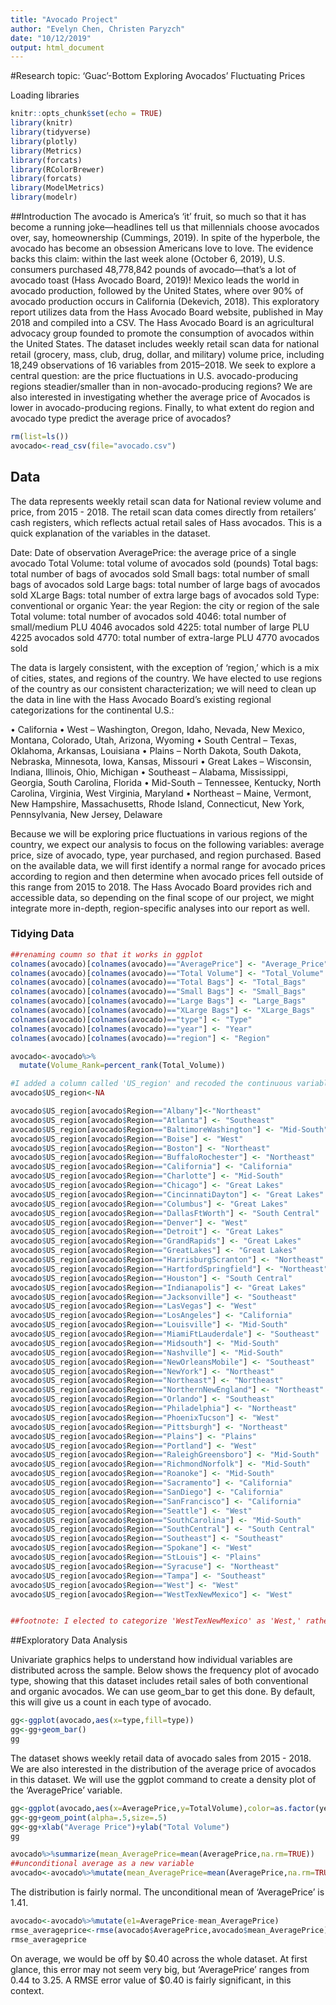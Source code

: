 ```yaml
---
title: "Avocado Project"
author: "Evelyn Chen, Christen Paryzch"
date: "10/12/2019"
output: html_document
---
```

#Research topic: ‘Guac’-Bottom Exploring Avocados’ Fluctuating Prices

Loading libraries
```r
knitr::opts_chunk$set(echo = TRUE)
library(knitr)
library(tidyverse)
library(plotly)
library(Metrics)
library(forcats)
library(RColorBrewer)
library(forcats)
library(ModelMetrics)
library(modelr)
```

##Introduction
  The avocado is America’s ‘it’ fruit, so much so that it has become a running joke—headlines tell us that millennials choose avocados over, say, homeownership (Cummings, 2019). In spite of the hyperbole, the avocado has become an obsession Americans love to love. The evidence backs this claim: within the last week alone (October 6, 2019), U.S. consumers purchased 48,778,842 pounds of avocado—that’s a lot of avocado toast (Hass Avocado Board, 2019)! Mexico leads the world in avocado production, followed by the United States, where over 90% of avocado production occurs in California (Dekevich, 2018). 
  This exploratory report utilizes data from the Hass Avocado Board website, published in May 2018 and compiled into a CSV. The Hass Avocado Board is an agricultural advocacy group founded to promote the consumption of avocados within the United States. The dataset includes weekly retail scan data for national retail (grocery, mass, club, drug, dollar, and military) volume price, including 18,249 observations of 16 variables from 2015–2018. 
	We seek to explore a central question: are the price fluctuations in U.S. avocado-producing regions steadier/smaller than in non-avocado-producing regions? We are also interested in investigating whether the average price of Avocados is lower in avocado-producing regions. Finally, to what extent do region and avocado type predict the average price of avocados?

```r
rm(list=ls())
avocado<-read_csv(file="avocado.csv")
```

## Data
The data represents weekly retail scan data for National review volume and price, from 2015 - 2018. The retail scan data comes directly from retailers' cash registers, which reflects actual retail sales of Hass avocados. This is a quick explanation of the variables in the dataset.

Date: Date of observation
AveragePrice: the average price of a single avocado
Total Volume: total volume of avocados sold (pounds)
Total bags: total number of bags of avocados sold
Small bags: total number of small bags of avocados sold
Large bags: total number of large bags of avocados sold
XLarge Bags: total number of extra large bags of avocados sold
Type: conventional or organic
Year: the year
Region: the city or region of the sale
Total volume: total number of avocados sold
4046: total number of small/medium PLU 4046 avocados sold
4225: total number of large PLU 4225 avocados sold
4770: total number of extra-large PLU 4770 avocados sold

The data is largely consistent, with the exception of ‘region,’ which is a mix of cities, states, and regions of the country. We have elected to use regions of the country as our consistent characterization; we will need to clean up the data in line with the Hass Avocado Board’s existing regional categorizations for the continental U.S.:

•	California
•	West – Washington, Oregon, Idaho, Nevada, New Mexico, Montana, Colorado, Utah, Arizona, Wyoming
•	South Central – Texas, Oklahoma, Arkansas, Louisiana
•	Plains – North Dakota, South Dakota, Nebraska, Minnesota, Iowa, Kansas, Missouri
•	Great Lakes – Wisconsin, Indiana, Illinois, Ohio, Michigan
•	Southeast – Alabama, Mississippi, Georgia, South Carolina, Florida
•	Mid-South – Tennessee, Kentucky, North Carolina, Virginia, West Virginia, Maryland
•	Northeast – Maine, Vermont, New Hampshire, Massachusetts, Rhode Island, Connecticut, New York, Pennsylvania, New Jersey, Delaware

Because we will be exploring price fluctuations in various regions of the country, we expect our analysis to focus on the following variables: average price, size of avocado, type, year purchased, and region purchased. Based on the available data, we will first identify a normal range for avocado prices according to region and then determine when avocado prices fell outside of this range from 2015 to 2018. The Hass Avocado Board provides rich and accessible data, so depending on the final scope of our project, we might integrate more in-depth, region-specific analyses into our report as well. 


### Tidying Data

```r
##renaming coumn so that it works in ggplot
colnames(avocado)[colnames(avocado)=="AveragePrice"] <- "Average_Price"
colnames(avocado)[colnames(avocado)=="Total Volume"] <- "Total_Volume"
colnames(avocado)[colnames(avocado)=="Total Bags"] <- "Total_Bags"
colnames(avocado)[colnames(avocado)=="Small Bags"] <- "Small_Bags"
colnames(avocado)[colnames(avocado)=="Large Bags"] <- "Large_Bags"
colnames(avocado)[colnames(avocado)=="XLarge Bags"] <- "XLarge_Bags"
colnames(avocado)[colnames(avocado)=="type"] <- "Type"
colnames(avocado)[colnames(avocado)=="year"] <- "Year"
colnames(avocado)[colnames(avocado)=="region"] <- "Region"

avocado<-avocado%>%
  mutate(Volume_Rank=percent_rank(Total_Volume))

```

```r
#I added a column called 'US_region' and recoded the continuous variables in 'region' to be consistent according to the guide on the website: 
avocado$US_region<-NA

avocado$US_region[avocado$Region=="Albany"]<-"Northeast"
avocado$US_region[avocado$Region=="Atlanta"] <- "Southeast"
avocado$US_region[avocado$Region=="BaltimoreWashington"] <- "Mid-South"
avocado$US_region[avocado$Region=="Boise"] <- "West"
avocado$US_region[avocado$Region=="Boston"] <- "Northeast"
avocado$US_region[avocado$Region=="BuffaloRochester"] <- "Northeast"
avocado$US_region[avocado$Region=="California"] <- "California"
avocado$US_region[avocado$Region=="Charlotte"] <- "Mid-South"
avocado$US_region[avocado$Region=="Chicago"] <- "Great Lakes"
avocado$US_region[avocado$Region=="CincinnatiDayton"] <- "Great Lakes"
avocado$US_region[avocado$Region=="Columbus"] <- "Great Lakes"
avocado$US_region[avocado$Region=="DallasFtWorth"] <- "South Central"
avocado$US_region[avocado$Region=="Denver"] <- "West"
avocado$US_region[avocado$Region=="Detroit"] <- "Great Lakes"
avocado$US_region[avocado$Region=="GrandRapids"] <- "Great Lakes"
avocado$US_region[avocado$Region=="GreatLakes"] <- "Great Lakes"
avocado$US_region[avocado$Region=="HarrisburgScranton"] <- "Northeast"
avocado$US_region[avocado$Region=="HartfordSpringfield"] <- "Northeast"
avocado$US_region[avocado$Region=="Houston"] <- "South Central"
avocado$US_region[avocado$Region=="Indianapolis"] <- "Great Lakes"
avocado$US_region[avocado$Region=="Jacksonville"] <- "Southeast"
avocado$US_region[avocado$Region=="LasVegas"] <- "West"
avocado$US_region[avocado$Region=="LosAngeles"] <- "California"
avocado$US_region[avocado$Region=="Louisville"] <- "Mid-South"
avocado$US_region[avocado$Region=="MiamiFtLauderdale"] <- "Southeast"
avocado$US_region[avocado$Region=="Midsouth"] <- "Mid-South"
avocado$US_region[avocado$Region=="Nashville"] <- "Mid-South"
avocado$US_region[avocado$Region=="NewOrleansMobile"] <- "Southeast"
avocado$US_region[avocado$Region=="NewYork"] <- "Northeast"
avocado$US_region[avocado$Region=="Northeast"] <- "Northeast"
avocado$US_region[avocado$Region=="NorthernNewEngland"] <- "Northeast"
avocado$US_region[avocado$Region=="Orlando"] <- "Southeast"
avocado$US_region[avocado$Region=="Philadelphia"] <- "Northeast"
avocado$US_region[avocado$Region=="PhoenixTucson"] <- "West"
avocado$US_region[avocado$Region=="Pittsburgh"] <- "Northeast"
avocado$US_region[avocado$Region=="Plains"] <- "Plains"
avocado$US_region[avocado$Region=="Portland"] <- "West"
avocado$US_region[avocado$Region=="RaleighGreensboro"] <- "Mid-South"
avocado$US_region[avocado$Region=="RichmondNorfolk"] <- "Mid-South"
avocado$US_region[avocado$Region=="Roanoke"] <- "Mid-South"
avocado$US_region[avocado$Region=="Sacramento"] <- "California"
avocado$US_region[avocado$Region=="SanDiego"] <- "California"
avocado$US_region[avocado$Region=="SanFrancisco"] <- "California"
avocado$US_region[avocado$Region=="Seattle"] <- "West"
avocado$US_region[avocado$Region=="SouthCarolina"] <- "Mid-South"
avocado$US_region[avocado$Region=="SouthCentral"] <- "South Central"
avocado$US_region[avocado$Region=="Southeast"] <- "Southeast"
avocado$US_region[avocado$Region=="Spokane"] <- "West"
avocado$US_region[avocado$Region=="StLouis"] <- "Plains"
avocado$US_region[avocado$Region=="Syracuse"] <- "Northeast"
avocado$US_region[avocado$Region=="Tampa"] <- "Southeast"
avocado$US_region[avocado$Region=="West"] <- "West"
avocado$US_region[avocado$Region=="WestTexNewMexico"] <- "West"


##footnote: I elected to categorize 'WestTexNewMexico' as 'West,' rather than as 'South Central.'
```


##Exploratory Data Analysis

Univariate graphics helps to understand how individual variables are distributed across the sample. 
Below shows the frequency plot of avocado type, showing that this dataset includes retail sales of both conventional and organic avocados. We can use geom_bar to get this done. By default, this will give us a count in each type of avocado. 

```r
gg<-ggplot(avocado,aes(x=type,fill=type))
gg<-gg+geom_bar()
gg
```

The dataset shows weekly retail data of avocado sales from 2015 - 2018. We are also interested in the distribution of the average price of avocados in this dataset. We will use the ggplot command to create a density plot of the 'AveragePrice' variable. 
```r
gg<-ggplot(avocado,aes(x=AveragePrice,y=TotalVolume),color=as.factor(year))
gg<-gg+geom_point(alpha=.5,size=.5)
gg<-gg+xlab("Average Price")+ylab("Total Volume")
gg
```



```r
avocado%>%summarize(mean_AveragePrice=mean(AveragePrice,na.rm=TRUE))
##unconditional average as a new variable
avocado<-avocado%>%mutate(mean_AveragePrice=mean(AveragePrice,na.rm=TRUE))
```

The distribution is fairly normal. The unconditional mean of 'AveragePrice' is 1.41. 

```r
avocado<-avocado%>%mutate(e1=AveragePrice-mean_AveragePrice)
rmse_averageprice<-rmse(avocado$AveragePrice,avocado$mean_AveragePrice)
rmse_averageprice
```
On average, we would be off by $0.40 across the whole dataset. At first glance, this error may not seem very big, but 'AveragePrice' ranges from 0.44 to 3.25. A RMSE error value of $0.40 is fairly significant, in this context. 




